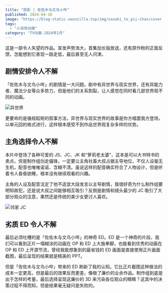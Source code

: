 ```yaml
---
title: "观影 | 佐佐木与文鸟小哔"
published: 2024-04-16
image: "https://blog-static.xeonzilla.top/img/sasaki_to_pii-chan/cover.avif"
tags:
  - "小说改动画"
category: "TV动画-2024年1月"
---
```


这是一部令人失望的作品。宣发声势浩大，首集加长版放送，还有原作粉的正面反馈，怎能想到它表现一路走低，最后甚至无人问津。

## 剧情安排令人不解

「佐佐木与文鸟小哔」的剧情是一大问题。剧中有异世界与现实世界，还有异能力者、魔法少女等众多势力，但是他们的关系割裂，让人感觉在同时看几部世界观不同的动画。

![异世界](https://blog-static.xeonzilla.top/img/sasaki_to_pii-chan/01.avif "异世界")

更要命的是循规蹈矩的叙事方法，异世界与现实世界的故事是你方唱罢我方登场，以单元回的格式进行，这样根本感受不到作品世界观复杂多样的优势。

## 主角选择令人不解

本片中登场了各种可爱的 JS、JC、JK 和“萝莉老太婆”，这本是可以大书特书的卖点，但是制作组剑走偏锋，一定要让主角社畜大叔占据主导地位，不仅人设毫无生机，配音也唯唯诺诺、含糊不清。虽说这样的配音确实符合了人物设计，但是听着令人昏昏欲睡，根本没有继续观看的兴趣。

主角的人设及配音注定了他不适宜大段发言以主导剧情，我很好奇为什么制作组要明知故犯，还是说大叔之间能够相互吸引？反倒是剧情和镜头最少的 JC 吸引了大部分观众的注意，果然还是传统的美少女更讨人喜欢。

![邻家 JC](https://blog-static.xeonzilla.top/img/sasaki_to_pii-chan/02.avif "邻家JC")

## 劣质 ED 令人不解

最后必须吐槽的是「佐佐木与文鸟小哔」的神奇 ED。ED 是一个神奇的片段，我们可以看到正片一塌糊涂的动画在 OP 和 ED 上大施拳脚，也能看到优秀的动画在 OP 和 ED 上开源节流，曾经我能想象到的最省钱的 ED 画面是直接使用正片画面截图，最后呈现的结果就是精美的 PPT。

但是「佐佐木与文鸟小哔」带来的 ED 刷新了我的认知。它比正片截图这种做法的成本一定更高，但是最后的效果反而更差，像极了廉价的业余作品。制作组到底是出于怎样的考量，最后选择呈现这廉价的 3D 来污染各位观众的眼睛？这其中的决策过程不得而知，但是结果毫无疑问是失败的。
